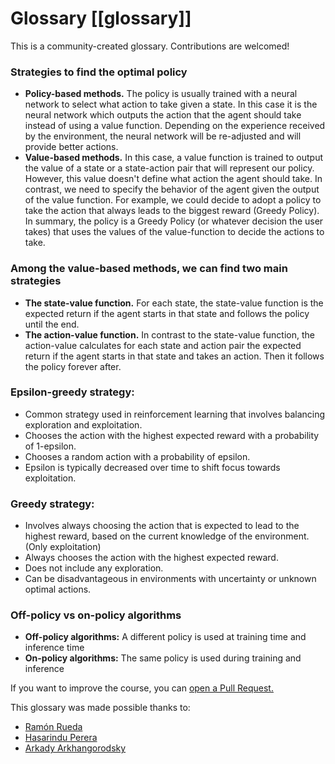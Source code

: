 # Glossary [[glossary]]

This is a community-created glossary. Contributions are welcomed!


### Strategies to find the optimal policy

- **Policy-based methods.** The policy is usually trained with a neural network to select what action to take given a state. In this case it is the neural network which outputs the action that the agent should take instead of using a value function. Depending on the experience received by the environment, the neural network will be re-adjusted and will provide better actions.
- **Value-based methods.** In this case, a value function is trained to output the value of a state or a state-action pair that will represent our policy. However, this value doesn't define what action the agent should take. In contrast, we need to specify the behavior of the agent given the output of the value function. For example, we could decide to adopt a policy to take the action that always leads to the biggest reward (Greedy Policy). In summary, the policy is a Greedy Policy (or whatever decision the user takes) that uses the values of the value-function to decide the actions to take.

### Among the value-based methods, we can find two main strategies

- **The state-value function.** For each state, the state-value function is the expected return if the agent starts in that state and follows the policy until the end.
- **The action-value function.** In contrast to the state-value function, the action-value calculates for each state and action pair the expected return if the agent starts in that state and takes an action. Then it follows the policy forever after.

### Epsilon-greedy strategy:

- Common strategy used in reinforcement learning that involves balancing exploration and exploitation.
- Chooses the action with the highest expected reward with a probability of 1-epsilon.
- Chooses a random action with a probability of epsilon.
- Epsilon is typically decreased over time to shift focus towards exploitation.

### Greedy strategy:

- Involves always choosing the action that is expected to lead to the highest reward, based on the current knowledge of the environment. (Only exploitation)
- Always chooses the action with the highest expected reward.
- Does not include any exploration.
- Can be disadvantageous in environments with uncertainty or unknown optimal actions.

### Off-policy vs on-policy algorithms

- **Off-policy algorithms:** A different policy is used at training time and inference time
- **On-policy algorithms:** The same policy is used during training and inference

If you want to improve the course, you can [open a Pull Request.](https://github.com/huggingface/deep-rl-class/pulls)

This glossary was made possible thanks to:

- [Ramón Rueda](https://github.com/ramon-rd)
- [Hasarindu Perera](https://github.com/hasarinduperera/)
- [Arkady Arkhangorodsky](https://github.com/arkadyark/)
